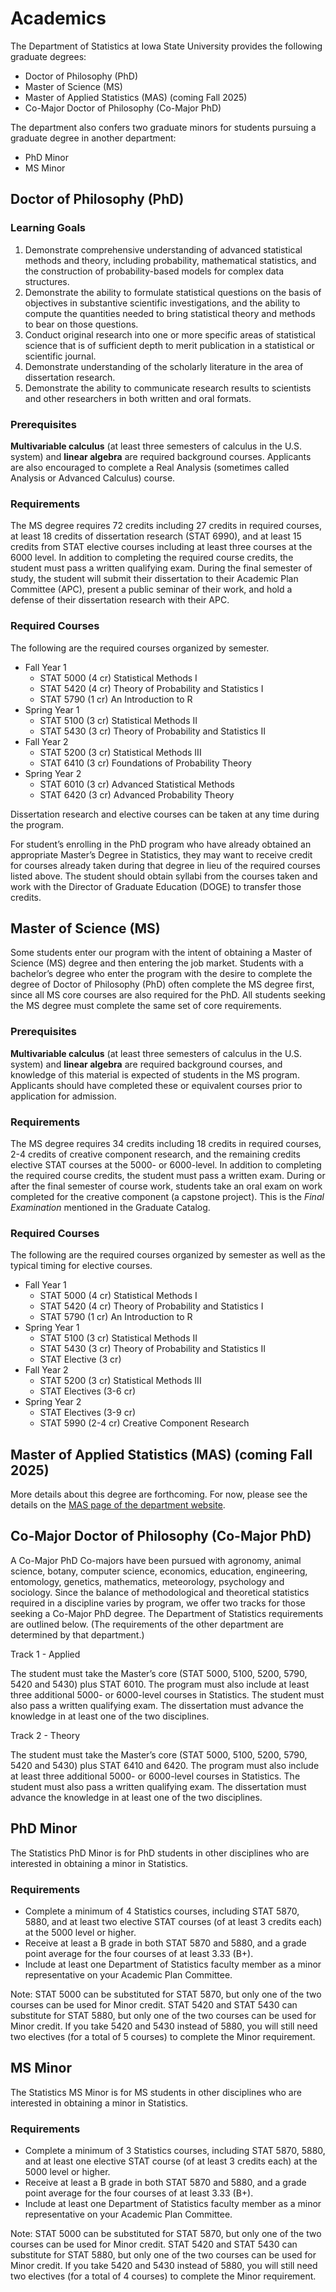 # Academics

The Department of Statistics at Iowa State University provides the following
graduate degrees:

- Doctor of Philosophy (PhD)
- Master of Science (MS)
- Master of Applied Statistics (MAS) (coming Fall 2025)
- Co-Major Doctor of Philosophy (Co-Major PhD)

The department also confers two graduate minors for students pursuing a 
graduate degree in another department:

- PhD Minor
- MS Minor


## Doctor of Philosophy (PhD)

### Learning Goals

1. Demonstrate comprehensive understanding of advanced statistical methods and theory, including probability, mathematical statistics, and the construction of probability-based models for complex data structures. 
1. Demonstrate the ability to formulate statistical questions on the basis of objectives in substantive scientific investigations, and the ability to compute the quantities needed to bring statistical theory and methods to bear on those questions. 
1. Conduct original research into one or more specific areas of statistical science that is of sufficient depth to merit publication in a statistical or scientific journal. 
1. Demonstrate understanding of the scholarly literature in the area of dissertation research. 
1. Demonstrate the ability to communicate research results to scientists and other researchers in both written and oral formats. 

### Prerequisites

**Multivariable calculus** (at least three semesters of calculus in the U.S. system) 
and **linear algebra** are required background courses. 
Applicants are also encouraged to complete a Real Analysis 
(sometimes called Analysis or Advanced Calculus) course.

### Requirements

The MS degree requires 72 credits including 27 credits in required courses,
at least 18 credits of dissertation research (STAT 6990), 
and at least 15 credits from STAT elective courses including at least three
courses at the 6000 level.
In addition to completing the required course credits, 
the student must pass a written qualifying exam. 
During the final semester of study, 
the student will submit their dissertation to their Academic Plan Committee (APC),
present a public seminar of their work, 
and hold a defense of their dissertation research with their APC.

### Required Courses

The following are the required courses organized by semester.

- Fall Year 1
    - STAT 5000 (4 cr) Statistical Methods I 
    - STAT 5420 (4 cr) Theory of Probability and Statistics I 
    - STAT 5790 (1 cr) An Introduction to R 
- Spring Year 1
    - STAT 5100 (3 cr) Statistical Methods II 
    - STAT 5430 (3 cr) Theory of Probability and Statistics II
- Fall Year 2
    - STAT 5200 (3 cr) Statistical Methods III 
    - STAT 6410 (3 cr) Foundations of Probability Theory
- Spring Year 2
    - STAT 6010 (3 cr) Advanced Statistical Methods
    - STAT 6420 (3 cr) Advanced Probability Theory
    
Dissertation research and elective courses can be taken at any time during
the program.

For student's enrolling in the PhD program who have already obtained an
appropriate Master's Degree in Statistics, 
they may want to receive credit for courses already taken during that degree
in lieu of the required courses listed above. 
The student should obtain syllabi from the courses taken and work with the
Director of Graduate Education (DOGE) to transfer those credits.
 

## Master of Science (MS)

Some students enter our program with the intent of obtaining a Master of Science (MS) degree and then entering the job market. 
Students with a bachelor’s degree who enter the program with the desire to complete the degree of Doctor of Philosophy (PhD) often complete the MS degree first, 
since all MS core courses are also required for the PhD. 
All students seeking the MS degree must complete the same set of core requirements. 

### Prerequisites

**Multivariable calculus** (at least three semesters of calculus in the U.S. system) 
and **linear algebra** are required background courses, 
and knowledge of this material is expected of students in the MS program. 
Applicants should have completed these or equivalent courses prior to application for admission. 

### Requirements

The MS degree requires 34 credits including 18 credits in required courses,
2-4 credits of creative component research, and the remaining credits 
elective STAT courses at the 5000- or 6000-level.
In addition to completing the required course credits, 
the student must pass a written exam. 
<!-- Much of the second year of the MS program consists of elective courses determined by the student and his or her major professor and working on the creative component.   -->
During or after the final semester of course work, 
students take an oral exam on work completed for the creative component (a capstone project). This is the *Final Examination* mentioned in the Graduate Catalog. 

### Required Courses

The following are the required courses organized by semester as well as the
typical timing for elective courses.

- Fall Year 1
    - STAT 5000 (4 cr) Statistical Methods I 
    - STAT 5420 (4 cr) Theory of Probability and Statistics I 
    - STAT 5790 (1 cr) An Introduction to R 
- Spring Year 1
    - STAT 5100 (3 cr) Statistical Methods II 
    - STAT 5430 (3 cr) Theory of Probability and Statistics II 
    - STAT Elective (3 cr) 
- Fall Year 2
    - STAT 5200 (3 cr) Statistical Methods III 
    - STAT Electives (3-6 cr) 
- Spring Year 2
    - STAT Electives (3-9 cr) 
    - STAT 5990 (2-4 cr) Creative Component Research
 

## Master of Applied Statistics (MAS) (coming Fall 2025)

More details about this degree are forthcoming. 
For now, please see the details on the 
[MAS page of the department website](https://www.stat.iastate.edu/master-applied-statistics-mas).

## Co-Major Doctor of Philosophy (Co-Major PhD)

A Co-Major PhD 
Co-majors have been pursued with agronomy, animal science, botany, computer science, economics, education, engineering, entomology, genetics, mathematics, meteorology, psychology and sociology. Since the balance of methodological and theoretical statistics required in a discipline varies by program, we offer two tracks for those seeking a Co-Major PhD degree. The Department of Statistics requirements are outlined below. (The requirements of the other department are determined by that department.) 

Track 1 - Applied 

The student must take the Master’s core (STAT 5000, 5100, 5200, 5790, 5420 and 5430) plus STAT 6010.  The program must also include at least three additional 5000- or 6000-level courses in Statistics. The student must also pass a written qualifying exam.
The dissertation must advance the knowledge in at least one of the two disciplines. 

Track 2 - Theory 

The student must take the Master’s core (STAT 5000, 5100, 5200, 5790, 5420 and 5430) plus STAT 6410 and 6420. The program must also include at least three additional 5000- or 6000-level courses in Statistics. The student must also pass a written qualifying exam.
The dissertation must advance the knowledge in at least one of the two disciplines. 

## PhD Minor

The Statistics PhD Minor is for PhD students in other disciplines who are 
interested in obtaining a minor in Statistics. 

### Requirements 

- Complete a minimum of 4 Statistics courses, including STAT 5870, 5880, and at least two elective STAT courses (of at least 3 credits each) at the 5000 level or higher. 
- Receive at least a B grade in both STAT 5870 and 5880, and a grade point average for the four courses of at least 3.33 (B+). 
- Include at least one Department of Statistics faculty member as a minor representative on your Academic Plan Committee.

Note: 
STAT 5000 can be substituted for STAT 5870, 
but only one of the two courses can be used for Minor credit. 
STAT 5420 and STAT 5430 can substitute for STAT 5880,
but only one of the two courses can be used for Minor credit.
If you take 5420 and 5430 instead of 5880, 
you will still need two electives (for a total of 5 courses) to complete the Minor requirement.  


## MS Minor

The Statistics MS Minor is for MS students in other disciplines who are 
interested in obtaining a minor in Statistics. 

### Requirements 

- Complete a minimum of 3 Statistics courses, including STAT 5870, 5880, and at least one elective STAT course (of at least 3 credits each) at the 5000 level or higher. 
- Receive at least a B grade in both STAT 5870 and 5880, and a grade point average for the four courses of at least 3.33 (B+). 
- Include at least one Department of Statistics faculty member as a minor representative on your Academic Plan Committee.

Note: 
STAT 5000 can be substituted for STAT 5870, 
but only one of the two courses can be used for Minor credit. 
STAT 5420 and STAT 5430 can substitute for STAT 5880,
but only one of the two courses can be used for Minor credit.
If you take 5420 and 5430 instead of 5880, 
you will still need two electives (for a total of 4 courses) to complete the Minor requirement.  

